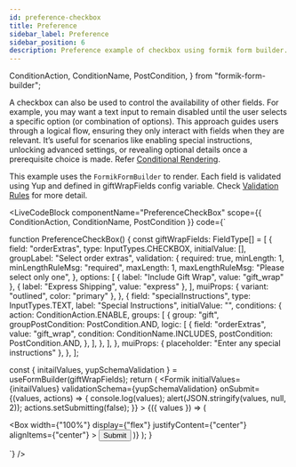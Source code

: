 ```yaml
---
id: preference-checkbox
title: Preference
sidebar_label: Preference
sidebar_position: 6
description: Preference example of checkbox using formik form builder.
---
```


  ConditionAction,
  ConditionName,
  PostCondition,
} from "formik-form-builder";

A checkbox can also be used to control the availability of other fields. For example, you may want a text input to remain disabled until the user selects a specific option (or combination of options). This approach guides users through a logical flow, ensuring they only interact with fields when they are relevant. It’s useful for scenarios like enabling special instructions, unlocking advanced settings, or revealing optional details once a prerequisite choice is made. Refer [Conditional Rendering](/docs/getting-started/my-doc-configuration#conditional-rendering).

This example uses the `FormikFormBuilder` to render.
Each field is validated using Yup and defined in giftWrapFields config variable. Check [Validation Rules](/docs/getting-started/my-doc-configuration#validation-rules) for more detail.

<LiveCodeBlock
  componentName="PreferenceCheckBox"
  scope={{
    ConditionAction, 
    ConditionName,
    PostCondition
  }}
  code={`

function PreferenceCheckBox() {
const giftWrapFields: FieldType[] = [
  {
    field: "orderExtras",
    type: InputTypes.CHECKBOX,
    initialValue: [],
    groupLabel: "Select order extras",
    validation: {
        required: true,
        minLength: 1,
        minLengthRuleMsg: "required",
        maxLength: 1,
        maxLengthRuleMsg: "Please select only one",
      },
    options: [
      { label: "Include Gift Wrap", value: "gift_wrap" },
      { label: "Express Shipping", value: "express" },
    ],
    muiProps: { variant: "outlined", color: "primary" },
  },
  {
    field: "specialInstructions",
    type: InputTypes.TEXT,
    label: "Special Instructions",
    initialValue: "",
    conditions: {
      action: ConditionAction.ENABLE,
      groups: [
        {
          group: "gift",
          groupPostCondition: PostCondition.AND,
          logic: [
            {
              field: "orderExtras",
              value: "gift_wrap",
              condition: ConditionName.INCLUDES,
              postCondition: PostCondition.AND,
            },
          ],
        },
      ],
    },
    muiProps: { placeholder: "Enter any special instructions" },
  },
];

  const { initailValues, yupSchemaValidation } = useFormBuilder(giftWrapFields);
  return (
    <Formik
      initialValues={initailValues}
      validationSchema={yupSchemaValidation}
      onSubmit={(values, actions) => {
        console.log(values);
        alert(JSON.stringify(values, null, 2));
        actions.setSubmitting(false);
      }}
    >
      {({ values }) => (
        <Form>
          <FormBuilder
            fields={giftWrapFields}
            data-test="form"
            group="form"
            values={values}
          />
          <Box
            width={"100%"}
            display={"flex"}
            justifyContent={"center"}
            alignItems={"center"}
          >
            <Button variant="solid" type="submit">
              Submit
            </Button>
          </Box>
        </Form>
      )}
    </Formik>
  );
}


  `}
/>